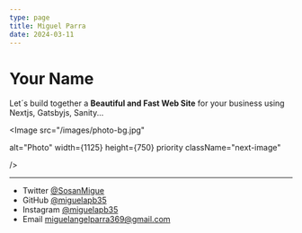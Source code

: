 ```yaml
---
type: page
title: Miguel Parra
date: 2024-03-11
---
```


# Your Name

Let´s build together a **Beautiful and Fast Web Site** for your business 
using Nextjs, Gatsbyjs, Sanity... 


<Image
  src="/images/photo-bg.jpg"
 
  alt="Photo"
  width={1125}
  height={750}
  priority
  className="next-image"
  
/>

---

- Twitter [@SosanMigue](https://twitter.com/SosanMigue)
- GitHub [@miguelapb35](https://github.com/miguelapb35)
- Instagram [@miguelapb35](https://instagram.com/miguelapb35)
- Email miguelangelparra369@gmail.com
